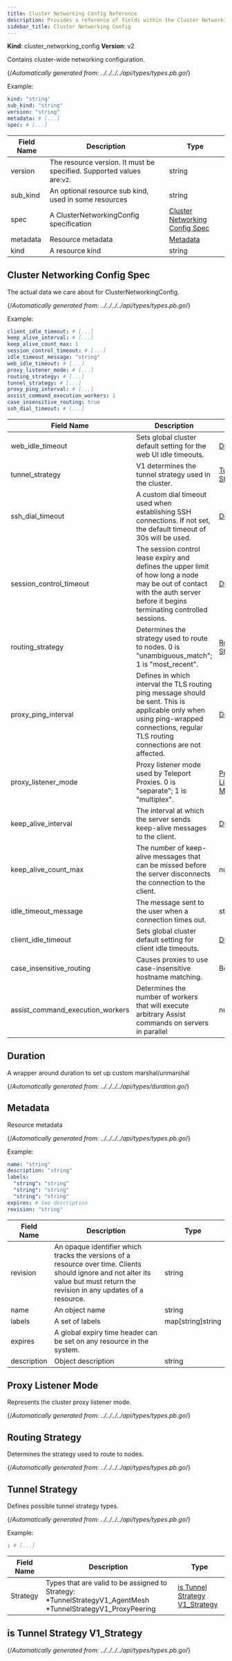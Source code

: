 ```yaml
---
title: Cluster Networking Config Reference
description: Provides a reference of fields within the Cluster Networking Config resource, which you can manage with tctl.
sidebar_title: Cluster Networking Config
---
```


**Kind**: cluster_networking_config
**Version**: v2

Contains cluster-wide networking configuration.

{/*Automatically generated from: ../../../../api/types/types.pb.go*/}

Example:

```yaml
kind: "string"
sub_kind: "string"
version: "string"
metadata: # [...]
spec: # [...]
```
|Field Name|Description|Type|
|---|---|---|
|version|The resource version. It must be specified. Supported values are:`v2`.|string|
|sub_kind|An optional resource sub kind, used in some resources|string|
|spec|A ClusterNetworkingConfig specification|[Cluster Networking Config Spec](#cluster-networking-config-spec)|
|metadata|Resource metadata|[Metadata](#metadata)|
|kind|A resource kind|string|

## Cluster Networking Config Spec

The actual data we care about for ClusterNetworkingConfig.

{/*Automatically generated from: ../../../../api/types/types.pb.go*/}

Example:

```yaml
client_idle_timeout: # [...]
keep_alive_interval: # [...]
keep_alive_count_max: 1
session_control_timeout: # [...]
idle_timeout_message: "string"
web_idle_timeout: # [...]
proxy_listener_mode: # [...]
routing_strategy: # [...]
tunnel_strategy: # [...]
proxy_ping_interval: # [...]
assist_command_execution_workers: 1
case_insensitive_routing: true
ssh_dial_timeout: # [...]
```

|Field Name|Description|Type|
|---|---|---|
|web_idle_timeout|Sets global cluster default setting for the web UI idle timeouts.|[Duration](#duration)|
|tunnel_strategy|V1 determines the tunnel strategy used in the cluster.|[Tunnel Strategy](#tunnel-strategy)|
|ssh_dial_timeout|A custom dial timeout used when establishing SSH connections. If not set, the default timeout of 30s will be used.|[Duration](#duration)|
|session_control_timeout|The session control lease expiry and defines the upper limit of how long a node may be out of contact with the auth server before it begins terminating controlled sessions.|[Duration](#duration)|
|routing_strategy|Determines the strategy used to route to nodes. 0 is "unambiguous_match"; 1 is "most_recent".|[Routing Strategy](#routing-strategy)|
|proxy_ping_interval|Defines in which interval the TLS routing ping message should be sent. This is applicable only when using ping-wrapped connections, regular TLS routing connections are not affected.|[Duration](#duration)|
|proxy_listener_mode|Proxy listener mode used by Teleport Proxies. 0 is "separate"; 1 is "multiplex".|[Proxy Listener Mode](#proxy-listener-mode)|
|keep_alive_interval|The interval at which the server sends keep-alive messages to the client.|[Duration](#duration)|
|keep_alive_count_max|The number of keep-alive messages that can be missed before the server disconnects the connection to the client.|number|
|idle_timeout_message|The message sent to the user when a connection times out.|string|
|client_idle_timeout|Sets global cluster default setting for client idle timeouts.|[Duration](#duration)|
|case_insensitive_routing|Causes proxies to use case-insensitive hostname matching.|Boolean|
|assist_command_execution_workers|Determines the number of workers that will execute arbitrary Assist commands on servers in parallel|number|

## Duration

A wrapper around duration to set up custom marshal/unmarshal

{/*Automatically generated from: ../../../../api/types/duration.go*/}

## Metadata

Resource metadata

{/*Automatically generated from: ../../../../api/types/types.pb.go*/}

Example:

```yaml
name: "string"
description: "string"
labels: 
  "string": "string"
  "string": "string"
  "string": "string"
expires: # See description
revision: "string"
```

|Field Name|Description|Type|
|---|---|---|
|revision|An opaque identifier which tracks the versions of a resource over time. Clients should ignore and not alter its value but must return the revision in any updates of a resource.|string|
|name|An object name|string|
|labels|A set of labels|map[string]string|
|expires|A global expiry time header can be set on any resource in the system.||
|description|Object description|string|

## Proxy Listener Mode

Represents the cluster proxy listener mode.

{/*Automatically generated from: ../../../../api/types/types.pb.go*/}

## Routing Strategy

Determines the strategy used to route to nodes.

{/*Automatically generated from: ../../../../api/types/types.pb.go*/}

## Tunnel Strategy

Defines possible tunnel strategy types.

{/*Automatically generated from: ../../../../api/types/types.pb.go*/}

Example:

```yaml
: # [...]
```

|Field Name|Description|Type|
|---|---|---|
|Strategy|Types that are valid to be assigned to Strategy:  	*TunnelStrategyV1_AgentMesh 	*TunnelStrategyV1_ProxyPeering|[is Tunnel Strategy V1_Strategy](#is-tunnel-strategy-v1_strategy)|

## is Tunnel Strategy V1_Strategy



{/*Automatically generated from: ../../../../api/types/types.pb.go*/}

